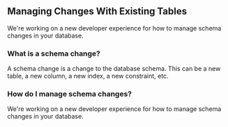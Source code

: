 ## Managing Changes With Existing Tables

We're working on a new developer experience for how to manage schema changes in your database.

### What is a schema change?

A schema change is a change to the database schema. This can be a new table, a new column, a new index, a new constraint, etc.

### How do I manage schema changes?

We're working on a new developer experience for how to manage schema changes in your database.